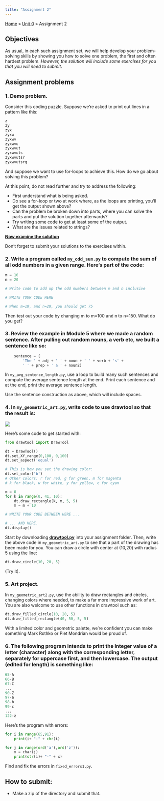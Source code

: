 ```yaml
---
title: "Assignment 2"
---
```


<!-- <html>
<head>
    <style>
        body {
            -webkit-user-select: none; /* Safari */
            -moz-user-select: none; /* Firefox */
            -ms-user-select: none; /* IE10+/Edge */
            user-select: none; /* Standard */
        }
    </style>
</head>
<body> -->

<div class="breadcrumbs">
  <a href="../../../index.qmd">Home</a> &raquo;
  <a href="">Unit 0</a> &raquo;
  <span class="current-page">Assignment 2</span>
</div>

## Objectives
As usual, in each such assignment set, we will help develop your problem-solving skills by showing you how to solve one problem, the first and often hardest problem. <em>However, the solution will include some exercises for you that you will need to submit</em>.


## Assignment problems

### 1. Demo problem.

Consider this coding puzzle. Suppose we're asked to print out lines in a pattern like this:
```python
z
zy
zyx
zyxw
zyxwv
zyxwvu
zyxwvut
zyxwvuts
zyxwvutsr
zyxwvutsrq
```
And suppose we want to use for-loops to achieve this. How do we go about solving this problem?

At this point, do not read further and try to address the following:

- First understand what is being asked.
- Do see a for-loop or two at work where, as the loops are printing, you'll get the output shown above?
- Can the problem be broken down into parts, where you can solve the parts and put the solution together afterwards?
- Try writing some code to get at least some of the output.
- What are the issues related to strings?

[**Now examine the solution**](./assignment2-solution.qmd)

Don't forget to submit your solutions to the exercises within.

### 2. Write a program called `my_odd_sum.py` to compute the sum of all odd numbers in a given range. Here's part of the code:
```python
m = 10
n = 20

# Write code to add up the odd numbers between m and n inclusive

# WRITE YOUR CODE HERE

# When m=10, and n=20, you should get 75
```

Then test out your code by changing m to m=100 and n to n=150. What do you get?

### 3. Review the example in Module 5 where we made a random sentence. After pulling out random nouns, a verb etc, we built a sentence like so:
```python
    sentence = (
        'The ' + adj + ' ' + noun + ' ' + verb + 's' +
        ' ' + prep + ' a ' + noun2)
```

In `my_avg_sentence_length.py`, use a loop to build many such sentences and compute the average sentence length at the end. Print each sentence and at the end, print the average sentence length. 

:::{.callout-tip}
Use the sentence construction as above, which will include spaces.
:::

### 4. In `my_geometric_art.py`, write code to use drawtool so that the result is:
![](../../../media/units/unit0/assignment2/artwork.png)

Here's some code to get started with:
```python
from drawtool import DrawTool 

dt = DrawTool()
dt.set_XY_range(0,100, 0,100)
dt.set_aspect('equal')

# This is how you set the drawing color:
dt.set_color('b')
# Other colors: r for red, g for green, m for magenta
# k for black, w for white, y for yellow, c for cyan

m = 0
for k in range(0, 41, 10):
    dt.draw_rectangle(k, m, 5, 5)
    m = m + 10

# WRITE YOUR CODE BETWEEN HERE ...

# ... AND HERE.
dt.display()
```

Start by downloading <a href="../../../media/useful/drawtool.py" download>**drawtool.py**</a> into your assignment folder. Then, write the above code in `my_geometric_art.py` to see that a part of the drawing has been made for you. You can draw a circle with center at (10,20) with radius 5 using the line:
```python
dt.draw_circle(10, 20, 5)
```
(Try it).

### 5. **Art project**.
In `my_geometric_art2.py`, use the ability to draw rectangles and circles, changing colors where needed, to make a far more impressive work of art. You are also welcome to use other functions in drawtool such as:
```python
dt.draw_filled_circle(10, 20, 5)
dt.draw_filled_rectangle(40, 50, 5, 5)
```
With a limited color and geometric palette, we're confident you can make something Mark Rothko or Piet Mondrian would be proud of.

### 6. The following program intends to print the integer value of a letter (character) along with the corresponding letter, separately for uppercase first, and then lowercase. The output (edited for length) is something like:
```python
65-A
66-B
67-C
...
90-Z
97-a
98-b
99-c
...
122-z
```
Here's the program with errors:
```python
for i in range(65,91):
    print(i+ "-" + chr(i)

for j in range(ord('a'),ord('z')):
    x = char(j)
    print(str(i)+ "-" + x)
```
Find and fix the errors in `fixed_errors1.py`.

<!-- ### 7. In `assignment2.pdf`, explore geometric art and the general topic of computer-generated art. What were you able to find? Write a paragraph on a well-known artist and provide a link to the sources you found. Explain what you like in this artist's work and why. -->


## How to submit:

<!-- - Write all your programs and `assignment1.pdf` in a directory called  `assignment1`. -->
- Make a zip of the directory and submit that.

<!-- </body>
</html> -->